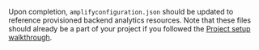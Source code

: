 Upon completion, `amplifyconfiguration.json` should be updated to reference provisioned backend analytics resources. Note that these files should already be a part of your project if you followed the [Project setup walkthrough](/lib/project-setup/create-application).
